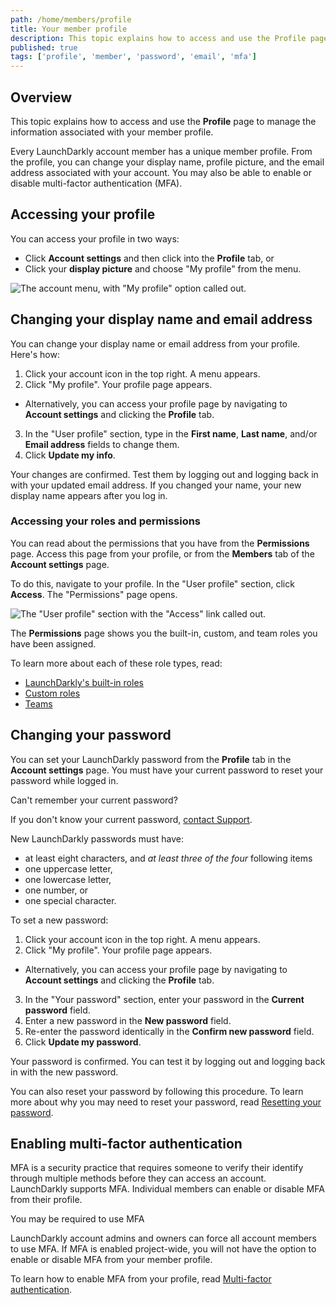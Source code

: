 ```yaml
---
path: /home/members/profile
title: Your member profile
description: This topic explains how to access and use the Profile page to manage the information associated with your member profile.
published: true
tags: ['profile', 'member', 'password', 'email', 'mfa']
---
```


## Overview

This topic explains how to access and use the **Profile** page to manage the information associated with your member profile.

Every LaunchDarkly account member has a unique member profile. From the profile, you can change your display name, profile picture, and the email address associated with your account. You may also be able to enable or disable multi-factor authentication (MFA).

## Accessing your profile

You can access your profile in two ways:

* Click **Account settings** and then click into the **Profile** tab, or
* Click your **display picture** and choose "My profile" from the menu.

![The account menu, with "My profile" option called out.](account-menu-my-profile.png)

## Changing your display name and email address

You can change your display name or email address from your profile. Here's how:

1. Click your account icon in the top right. A menu appears.
2. Click "My profile". Your profile page appears.
  * Alternatively, you can access your profile page by navigating to **Account settings** and clicking the **Profile** tab.
3. In the "User profile" section, type in the **First name**, **Last name**, and/or **Email address** fields to change them.
4. Click **Update my info**.

Your changes are confirmed. Test them by logging out and logging back in with your updated email address. If you changed your name, your new display name appears after you log in.

### Accessing your roles and permissions

You can read about the permissions that you have from the **Permissions** page. Access this page from your profile, or from the **Members** tab of the **Account settings** page.

To do this, navigate to your profile. In the "User profile" section, click **Access**. The "Permissions" page opens.

![The "User profile" section with the "Access" link called out.](account-settings-profile-access-callout.png)

The **Permissions** page shows you the built-in, custom, and team roles you have been assigned.

To learn more about each of these role types, read:

* [LaunchDarkly's built-in roles](/home/members/built-in-roles)
* [Custom roles](/home/members/custom-roles)
* [Teams](/home/teams)

## Changing your password

You can set your LaunchDarkly password from the **Profile** tab in the **Account settings** page. You must have your current password to reset your password while logged in.

<Callout intent="alert">
  <CalloutTitle>Can't remember your current password?</CalloutTitle>
  <CalloutDescription>

  If you don't know your current password, <a href="https://support.launchdarkly.com/hc/en-us/requests/new">contact Support</a>.

  </CalloutDescription>
</Callout>

New LaunchDarkly passwords must have:

* at least eight characters, and *at least three of the four* following items
* one uppercase letter,
* one lowercase letter,
* one number, or
* one special character.

To set a new password:

1. Click your account icon in the top right. A menu appears.
2. Click "My profile". Your profile page appears.
  * Alternatively, you can access your profile page by navigating to **Account settings** and clicking the **Profile** tab.
3. In the "Your password" section, enter your password in the **Current password** field.
4. Enter a new password in the **New password** field.
5. Re-enter the password identically in the **Confirm new password** field.
6. Click **Update my password**.

Your password is confirmed. You can test it by logging out and logging back in with the new password.

You can also reset your password by following this procedure. To learn more about why you may need to reset your password, read [Resetting your password](/home/account-security/reset-password).

## Enabling multi-factor authentication

MFA is a security practice that requires someone to verify their identify through multiple methods before they can access an account. LaunchDarkly supports MFA. Individual members can enable or disable MFA from their profile.

<Callout intent="info">
  <CalloutTitle>You may be required to use MFA</CalloutTitle>
  <CalloutDescription>

  LaunchDarkly account admins and owners can force all account members to use MFA. If MFA is enabled project-wide, you will not have the option to enable or disable MFA from your member profile.

  </CalloutDescription>
</Callout>

To learn how to enable MFA from your profile, read [Multi-factor authentication](/home/account-security/mfa).